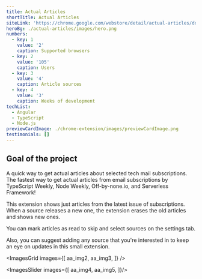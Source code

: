 ```yaml
---
title: Actual Articles
shortTitle: Actual Articles
siteLink: 'https://chrome.google.com/webstore/detail/actual-articles/ddbickhjbnilcnockbgiebikjhpidhdo'
heroBg: ./actual-articles/images/hero.png
numbers:
  - key: 1
    value: '2'
    caption: Supported browsers
  - key: 2
    value: '105'
    caption: Users
  - key: 3
    value: '4'
    caption: Article sources
  - key: 4
    value: '3'
    caption: Weeks of development
techList:
  - Angular
  - TypeScript
  - Node.js
previewCardImage: ./chrome-extension/images/previewCardImage.png
testimonials: []
---
```


## <Highlight>Goal</Highlight> of the project

A quick way to get actual articles about selected tech mail subscriptions.
The fastest way to get actual articles from email subscriptions by TypeScript Weekly, Node Weekly, Off-by-none.io, and Serverless Framework!

This extension shows just articles from the latest issue of subscriptions. When a source releases a new one, the extension erases the old articles and shows new ones.

You can mark articles as read to skip and select sources on the settings tab.

Also, you can suggest adding any source that you're interested in to keep an eye on updates in this small extension.

<ExpandedImage
  src={expanded}
/>

<ImagesGrid
  images={[
    aa_img2,
    aa_img3,
  ]}
/>

<ImagesSlider images={[
  aa_img4,
  aa_img5,
]}/>

